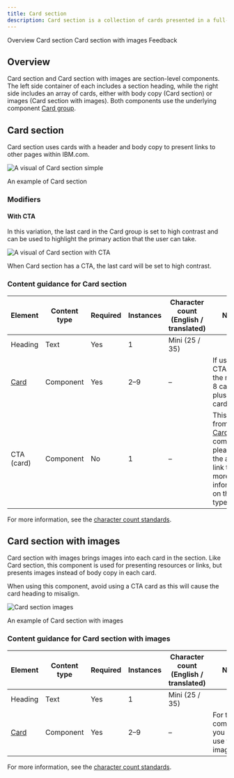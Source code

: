 ```yaml
---
title: Card section
description: Card section is a collection of cards presented in a full-width section with a left-column header that responds to the grid. When using a CTA (call-to-action) within a card, use an icon. The Primary and Secondary buttons should be reserved for the most important action a user can take on the page.
---
```



<ComponentDescription name="Card section" type="layout" />

<AnchorLinks>
<AnchorLink>Overview</AnchorLink>
<AnchorLink>Card section</AnchorLink>
<AnchorLink>Card section with images</AnchorLink>
<AnchorLink>Feedback</AnchorLink>
</AnchorLinks>

## Overview

Card section and Card section with images are section-level components. The left side container of each includes a section heading, while the right side includes an array of cards, either with body copy (Card section) or images (Card section with images). Both components use the underlying component [Card group](/components/card-group).


## Card section

Card section uses cards with a header and body copy to present links to other pages within IBM.com. 

![A visual of Card section simple](../../images/pattern/card-section/card-section-simple.jpg)
<Caption>An example of Card section</Caption>

### Modifiers

#### With CTA

In this variation, the last card in the Card group is set to high contrast and can be used to highlight the primary action that the user can take.

![A visual of Card section with CTA](../../images/pattern/card-section/card-section-cta.jpg)
<Caption>When Card section has a CTA, the last card will be set to high contrast.</Caption>

<ResourceLinks name="Card section" type="layout" multiComponent/>

### Content guidance for Card section

| Element                                                                           | Content type | Required | Instances | Character count <br/>(English / translated) | Notes                                                                                                               |
| ------------------------------------------------------------------------------- | ---------- | -------- | ----------- | ----------------------------------------- | ------------------------------------------------------------------------------------------------------------------- |
| Heading                                                                        | Text | Yes      | 1           | Mini (25 / 35)                            |                                                                                                                  |
| [Card](https://www.ibm.com/standards/carbon/components/cards/#card) | Component  | Yes      | 2–9         | –                                         | If using a CTA card the max is 8 cards plus 1 CTA card                                                                   |
| CTA (card)                                                                      | Component  | No       | 1           | –                                         | This CTA is from the [Card group](https://www.ibm.com/standards/carbon/components/card-group/) component, please use the above link to find more information on this CTA type. |

For more information, see the [character count standards](https://github.com/carbon-design-system/carbon-for-ibm-dotcom-website/wiki/Character-count-standards).

## Card section with images
Card section with images brings images into each card in the section. Like Card section, this component is  used for presenting resources or links, but presents images instead of body copy in each card. 

When using this component, avoid using a CTA card as this will cause the card heading to misalign.

![Card section images](../../images/pattern/card-section/card-section-images.jpg)
<Caption>An example of Card section with images</Caption>

<ResourceLinks name="Card section images" type="layout" multiComponent/>

### Content guidance for Card section with images

| Element                                                                           | Content type | Required | Instances | Character count <br/>(English / translated) | Notes                                                                                                               |
| ------------------------------------------------------------------------------- | ---------- | -------- | ----------- | ----------------------------------------- | ------------------------------------------------ |
| Heading                                                                        | Text | Yes      | 1           | Mini (25 / 35)                            |                                                |
| [Card](https://www.ibm.com/standards/carbon/components/card) | Component  | Yes      | 2–9         | –                                         | For this component, you must use the image card. |

For more information, see the [character count standards](https://github.com/carbon-design-system/carbon-for-ibm-dotcom-website/wiki/Character-count-standards).


<ComponentFooter name="Card section" type="layout" />
